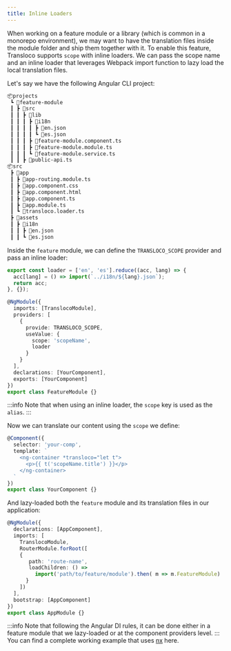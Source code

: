 ```yaml
---
title: Inline Loaders
---
```


When working on a feature module or a library (which is common in a monorepo environment), we may want to have the translation files inside the module folder and ship them together with it.
To enable this feature, Transloco supports `scope` with inline loaders. We can pass the scope name and an inline loader that leverages Webpack import function to lazy load the local translation files.

Let's say we have the following Angular CLI project:

```bash
📦projects
 ┗ 📂feature-module
 ┃ ┣ 📂src
 ┃ ┃ ┣ 📂lib
 ┃ ┃ ┃ ┣ 📂i18n
 ┃ ┃ ┃ ┃ ┣ 📜en.json
 ┃ ┃ ┃ ┃ ┗ 📜es.json
 ┃ ┃ ┃ ┣ 📜feature-module.component.ts
 ┃ ┃ ┃ ┣ 📜feature-module.module.ts
 ┃ ┃ ┃ ┗ 📜feature-module.service.ts
 ┃ ┃ ┣ 📜public-api.ts
📦src
 ┣ 📂app
 ┃ ┣ 📜app-routing.module.ts
 ┃ ┣ 📜app.component.css
 ┃ ┣ 📜app.component.html
 ┃ ┣ 📜app.component.ts
 ┃ ┣ 📜app.module.ts
 ┃ ┗ 📜transloco.loader.ts
 ┣ 📂assets
 ┃ ┣ 📂i18n
 ┃ ┃ ┣ 📜en.json
 ┃ ┃ ┗ 📜es.json
```

Inside the `feature` module, we can define the `TRANSLOCO_SCOPE` provider and pass an inline loader:

```ts {13} title="feature.module.ts"
export const loader = ['en', 'es'].reduce((acc, lang) => {
  acc[lang] = () => import(`../i18n/${lang}.json`);
  return acc;
}, {});

@NgModule({
  imports: [TranslocoModule],
  providers: [
    {
      provide: TRANSLOCO_SCOPE,
      useValue: {
        scope: 'scopeName',
        loader
      }
    }
  ],
  declarations: [YourComponent],
  exports: [YourComponent]
})
export class FeatureModule {}
```

:::info
Note that when using an inline loader, the `scope` key is used as the `alias`.
:::

Now we can translate our content using the `scope` we define:

```ts {5} title="my-comp.component.ts"
@Component({
  selector: 'your-comp',
  template: `
    <ng-container *transloco="let t">
      <p>{{ t('scopeName.title') }}</p>
    </ng-container>
  `
})
export class YourComponent {}
```

And lazy-loaded both the `feature` module and its translation files in our application:

```ts title="app.module.ts"
@NgModule({
  declarations: [AppComponent],
  imports: [
    TranslocoModule,
    RouterModule.forRoot([
    {
       path: 'route-name',
       loadChildren: () =>
         import('path/to/feature/module').then( m => m.FeatureModule)
      }
    ])
  ],
  bootstrap: [AppComponent]
})
export class AppModule {}
```

:::info
Note that following the Angular DI rules, it can be done either in a feature module that we lazy-loaded or at the component providers level.
:::
You can find a complete working example that uses [nx](https://github.com/NetanelBasal/transloco-with-nx-libs) here.
